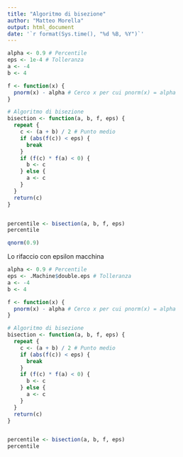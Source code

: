 ```yaml
---
title: "Algoritmo di bisezione"
author: "Matteo Morella"
output: html_document
date: '`r format(Sys.time(), "%d %B, %Y")`'
---
```


```r
alpha <- 0.9 # Percentile 
eps <- 1e-4 # Tolleranza
a <- -4     
b <- 4     

f <- function(x) {
  pnorm(x) - alpha # Cerco x per cui pnorm(x) = alpha
}

# Algoritmo di bisezione
bisection <- function(a, b, f, eps) {
  repeat {
    c <- (a + b) / 2 # Punto medio
    if (abs(f(c)) < eps) {
      break 
    }
    if (f(c) * f(a) < 0) {
      b <- c 
    } else {
      a <- c 
    }
  }
  return(c) 
}


percentile <- bisection(a, b, f, eps)
percentile
```

```r
qnorm(0.9)

```

Lo rifaccio con epsilon macchina

```r
alpha <- 0.9 # Percentile 
eps <- .Machine$double.eps # Tolleranza
a <- -4     
b <- 4     

f <- function(x) {
  pnorm(x) - alpha # Cerco x per cui pnorm(x) = alpha
}

# Algoritmo di bisezione
bisection <- function(a, b, f, eps) {
  repeat {
    c <- (a + b) / 2 # Punto medio
    if (abs(f(c)) < eps) {
      break 
    }
    if (f(c) * f(a) < 0) {
      b <- c 
    } else {
      a <- c 
    }
  }
  return(c) 
}


percentile <- bisection(a, b, f, eps)
percentile
```

